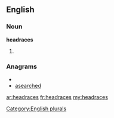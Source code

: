 ==English==

===Noun===
'''headraces'''

# {{plural of|[[headrace]]}}

===Anagrams===
* {{alphagram|aacdeehrs}}
* [[asearched#English|asearched]]

[[Category:English plurals]]

[[ar:headraces]]
[[fr:headraces]]
[[my:headraces]]
